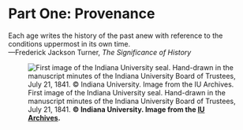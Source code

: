 # Part One: Provenance {.unnumbered #sec-partone} 

:::: {.content-visible unless-format="pdf"}

::: {.epigraph}

Each age writes the history of the past anew with reference to the conditions uppermost in its own time.  
[---Frederick Jackson Turner, *The Significance of History*]{.epigraph-source}

:::

:::: 

::: {.content-visible when-format="pdf"}

```{=latex}
\epigraph{
Each age writes the history of the past anew with reference to the conditions uppermost in its own time.} 
{---Frederick Jackson Turner, \textit{The Significance of History}}
```

:::

![First image of the Indiana University seal. Hand-drawn in the manuscript minutes of the Indiana University Board of Trustees, July 21, 1841. **&copy; Indiana University. Image from the [IU Archives](https://libraries.indiana.edu/university-archives).**](images/uniseal.jpg){fig-alt="Hand-drawn circular seal from 1841 with Latin text “SIGILLUM UNIVERSITATIS INDIANENSIS” (Seal of Indiana University) and the date “MDCCCXXX” (1830) around the border. At the center is an open book emitting rays of light, above the Latin motto “LUX ET VERITAS” (Light and Truth)." fig-scap="First Image of Indiana University Seal"}